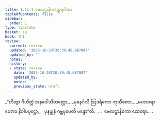 ```yaml
---
title: 1.11.1 ဗေလဋ္ဌာနိကတ္ထေရဂါထာ
tableOfContents: false
sidebar:
  order: 1
type: tipitaka
basket: su
book: th1
review:
  current: review
  updated: '2025-10-20T20:39:45.687087'
  updated_by: ''
  notes: ''
  history:
  - state: review
    date: '2025-10-20T20:39:45.687087'
    updated_by: ''
    notes: ''
    previous_state: draft
---
```



<DynamicBreadcrumb />


<ReviewStatus review={frontmatter.review} showDetails={true} />

<HypothesisAnnotation frontmatter={frontmatter} />

<Division number="101" book="th1" e="ch" v="19" p="241">

<Paragraph number="227" type="verses" book="th1">
_“ဟိတွာ ဂိဟိတ္တံ အနဝေါသိတတ္တော,_  
_မုခနင်္ဂလီ ဩဒရိကော ကုသီတော;_  
_မဟာဝရာဟောဝ နိဝါပပုဋ္ဌော,_  
_ပုနပ္ပုနံ ဂဗ္ဘမုပေတိ မန္ဒော”တိ._  


</Paragraph>
</Division>

<Paragraph number="228" type="center" book="th1">
…  ဗေလဋ္ဌာနိကော ထေရော… .
</Paragraph>